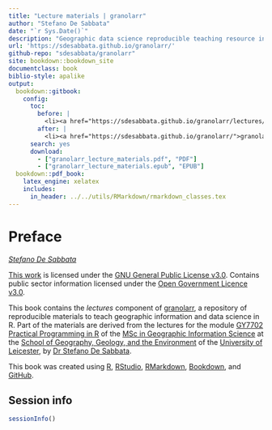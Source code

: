```yaml
---
title: "Lecture materials | granolarr"
author: "Stefano De Sabbata"
date: "`r Sys.Date()`"
description: "Geographic data science reproducible teaching resource in R, Lecture materials"
url: 'https://sdesabbata.github.io/granolarr/'
github-repo: "sdesabbata/granolarr"
site: bookdown::bookdown_site
documentclass: book
biblio-style: apalike
output:
  bookdown::gitbook:
    config:
      toc:
        before: |
          <li><a href="https://sdesabbata.github.io/granolarr/lectures/bookdown/">Lectures | granolarr</a></li>
        after: |
          <li><a href="https://sdesabbata.github.io/granolarr/">granolarr</a></li>
      search: yes
      download:
        - ["granolarr_lecture_materials.pdf", "PDF"]
        - ["granolarr_lecture_materials.epub", "EPUB"]
  bookdown::pdf_book:
    latex_engine: xelatex
    includes:
      in_header: ../../utils/RMarkdown/rmarkdown_classes.tex
---
```


# Preface {-}

*[Stefano De Sabbata](https://stefanodesabbata.com)*

[This work](https://github.com/sdesabbata/GY7702) is licensed under the [GNU General Public License v3.0](https://www.gnu.org/licenses/gpl-3.0.html). Contains public sector information licensed under the [Open Government Licence v3.0](http://www.nationalarchives.gov.uk/doc/open-government-licence).

This book contains the *lectures* component of [granolarr](https://github.com/sdesabbata/granolarr), a repository of reproducible materials to teach geographic information and data science in R. Part of the materials are derived from the lectures for the module [GY7702 Practical Programming in R](https://sdesabbata.github.io/GY7702/) of the [MSc in Geographic Information Science](https://le.ac.uk/courses/geographical-information-science-msc/2019) at the [School of Geography, Geology, and the Environment](https://le.ac.uk/gge) of the [University of Leicester](https://le.ac.uk/), by [Dr Stefano De Sabbata](https://stefanodesabbata.com/).

This book was created using [R](https://www.r-project.org/), [RStudio](https://www.rstudio.com/), [RMarkdown](https://rmarkdown.rstudio.com/), [Bookdown](https://bookdown.org/), and [GitHub](https://github.com/sdesabbata).



## Session info {-}
```r
sessionInfo()
```
